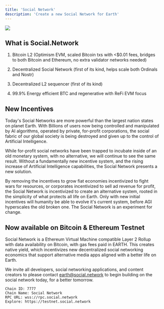 ```yaml
---
title: 'Social Network'
description: 'Create a new Social Network for Earth'
---
```


[<img src="/images/socialnetwork.png" max-height="200px"/>](https://mainnet.earthstaking.com)

## What is Social.Network

1. Bitcoin L2 (Optimism EVM, scaled Bitcoin txs with <$0.01 fees, bridges to both Bitcoin and Ethereum, no extra validator networks needed)

2. Decentralized Social Network (first of its kind, helps scale both Ordinals and Nostr)

3. Decentralized L2 sequencer (first of its kind)

4. 99.9% Energy efficient BTC and regenerative with ReFi EVM focus

## New Incentives

Today's Social Networks are more powerful than the largest nation states on planet Earth. With Billions of users now being controlled and manipulated by AI algorithms,
operated by private, for-profit corporations, the social fabric of our global society is being destroyed and given up to the control of Artificial Intelligence.

While for-profit social networks have been trapped to incubate inside of an old monetary system, with no alternative, we will continue to see the same result. 
Without a fundamentally new incentive system, and the rising increase of Artificial Intelligence capabilities, the Social Network presents a new solution.

By removing the incentives to grow fiat economies incentivized to fight wars for resources, or corporates incentivized to sell ad revenue for profit, the Social Network
is incentivized to create an alternative system, rooted in the simplicity of what protects all life on Earth. Only with new initial incentives will humanity be able to evolve it's current
system, before AGI hyperscales the old broken one. The Social Network is an experiment for change.

## Now available on Bitcoin & Ethereum Testnet

Social Network is a Ethereum Virtual Machine compatible Layer 2 Rollup with data availability on Bitcoin, with gas fees paid in EARTH. This
creates native yield, which incentivizes new decentralized social networking economics that support alternative media apps aligned with a better life on Earth.

We invite all developers, social networking applications, and content creators to please contact earth@social.network to begin building on the social network today, for a better tomorrow.

```
Chain ID: 7777
Chain Name: Social Network
RPC URL: wss://rpc.social.network
Explore: https://testnet.social.network
```